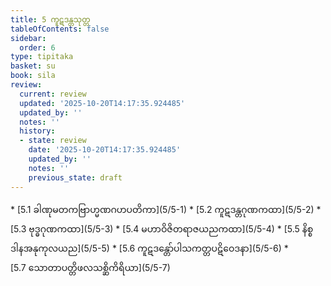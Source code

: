 ```yaml
---
title: 5 ကူဋဒန္တသုတ္တ
tableOfContents: false
sidebar:
  order: 6
type: tipitaka
basket: su
book: sila
review:
  current: review
  updated: '2025-10-20T14:17:35.924485'
  updated_by: ''
  notes: ''
  history:
  - state: review
    date: '2025-10-20T14:17:35.924485'
    updated_by: ''
    notes: ''
    previous_state: draft
---
```



<DynamicBreadcrumb />


<ReviewStatus review={frontmatter.review} showDetails={true} />

<HypothesisAnnotation frontmatter={frontmatter} />



<TableOfContents book="sila" section="5">
* [5.1 ခါဏုမတကဗြာဟ္မဏဂဟပတိကာ](5/5-1)
* [5.2 ကူဋဒန္တဂုဏကထာ](5/5-2)
* [5.3 ဗုဒ္ဓဂုဏကထာ](5/5-3)
* [5.4 မဟာဝိဇိတရာဇယညကထာ](5/5-4)
* [5.5 နိစ္စဒါနအနုကုလယည](5/5-5)
* [5.6 ကူဋဒန္တော်ပါသကတ္တပဋိဝေဒနာ](5/5-6)
* [5.7 သောတာပတ္တိဖလသစ္ဆိကိရိယာ](5/5-7)
</TableOfContents>